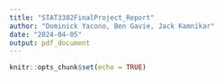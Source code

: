 ```yaml
---
title: "STAT3302FinalProject_Report"
author: "Dominick Yacono, Ben Gavie, Jack Kamnikar"
date: "2024-04-05"
output: pdf_document
---
```


```r
knitr::opts_chunk$set(echo = TRUE)
```
